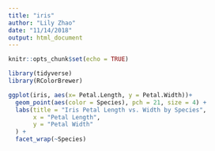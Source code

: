 ```yaml
---
title: "iris"
author: "Lily Zhao"
date: "11/14/2018"
output: html_document
---
```


```r
knitr::opts_chunk$set(echo = TRUE)
```

```r
library(tidyverse)
library(RColorBrewer)

ggplot(iris, aes(x= Petal.Length, y = Petal.Width))+
  geom_point(aes(color = Species), pch = 21, size = 4) +
  labs(title = "Iris Petal Length vs. Width by Species",
       x = "Petal Length",
       y = "Petal Width"
  ) +
  facet_wrap(~Species)
  

```


